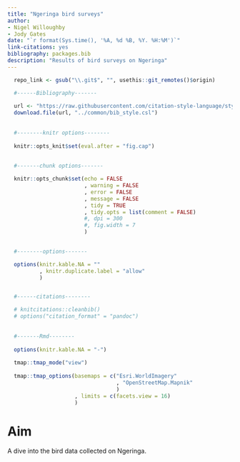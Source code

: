```yaml
---
title: "Ngeringa bird surveys"
author:
- Nigel Willoughby
- Jody Gates
date: "`r format(Sys.time(), '%A, %d %B, %Y. %H:%M')`"
link-citations: yes
bibliography: packages.bib
description: "Results of bird surveys on Ngeringa"
---
```


```r

  repo_link <- gsub("\\.git$", "", usethis::git_remotes()$origin)

  #------Bibliography-------
  
  url <- "https://raw.githubusercontent.com/citation-style-language/styles/master/emu-austral-ornithology.csl"
  download.file(url, "../common/bib_style.csl")
  
  
  #--------knitr options--------
  
  knitr::opts_knit$set(eval.after = "fig.cap")
  
  
  #-------chunk options-------

  knitr::opts_chunk$set(echo = FALSE
                        , warning = FALSE
                        , error = FALSE
                        , message = FALSE
                        , tidy = TRUE
                        , tidy.opts = list(comment = FALSE)
                        #, dpi = 300
                        #, fig.width = 7
                        )

  
  #--------options-------

  options(knitr.kable.NA = ""
          , knitr.duplicate.label = "allow"
          )


  #------citations--------

  # knitcitations::cleanbib()
  # options("citation_format" = "pandoc")
  
  
  #-------Rmd--------
  
  options(knitr.kable.NA = "-")
  
  tmap::tmap_mode("view")
  
  tmap::tmap_options(basemaps = c("Esri.WorldImagery"
                                  , "OpenStreetMap.Mapnik"
                                  )
                     , limits = c(facets.view = 16)
                     )

```

# Aim

A dive into the bird data collected on Ngeringa.

